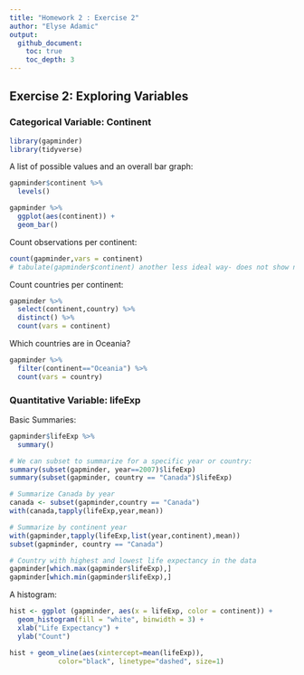 ```yaml
---
title: "Homework 2 : Exercise 2"
author: "Elyse Adamic"
output:
  github_document:
    toc: true
    toc_depth: 3
---
```


## Exercise 2: Exploring Variables 
### Categorical Variable: Continent

```r
library(gapminder)
library(tidyverse)
```

A list of possible values and an overall bar graph:

```r
gapminder$continent %>% 
  levels()

gapminder %>% 
  ggplot(aes(continent)) +
  geom_bar()

```

Count observations per continent:
```r
count(gapminder,vars = continent)
# tabulate(gapminder$continent) another less ideal way- does not show names
```


Count countries per continent:
```r
gapminder %>% 
  select(continent,country) %>% 
  distinct() %>% 
  count(vars = continent)
```

Which countries are in Oceania?
```r
gapminder %>% 
  filter(continent=="Oceania") %>% 
  count(vars = country)
```

### Quantitative Variable: lifeExp
Basic Summaries:
```r
gapminder$lifeExp %>% 
  summary()

# We can subset to summarize for a specific year or country:
summary(subset(gapminder, year==2007)$lifeExp)
summary(subset(gapminder, country == "Canada")$lifeExp)

# Summarize Canada by year
canada <- subset(gapminder,country == "Canada")
with(canada,tapply(lifeExp,year,mean))

# Summarize by continent year
with(gapminder,tapply(lifeExp,list(year,continent),mean))
subset(gapminder, country == "Canada")

# Country with highest and lowest life expectancy in the data
gapminder[which.max(gapminder$lifeExp),]
gapminder[which.min(gapminder$lifeExp),]
```

A histogram:
```r
hist <- ggplot (gapminder, aes(x = lifeExp, color = continent)) +
  geom_histogram(fill = "white", binwidth = 3) +
  xlab("Life Expectancy") +
  ylab("Count")

hist + geom_vline(aes(xintercept=mean(lifeExp)),
            color="black", linetype="dashed", size=1)
```
